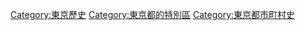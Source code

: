 [[Category:東京歷史|Category:東京歷史]]
[[Category:東京都的特別區|Category:東京都的特別區]]
[[Category:東京都市町村史|Category:東京都市町村史]]